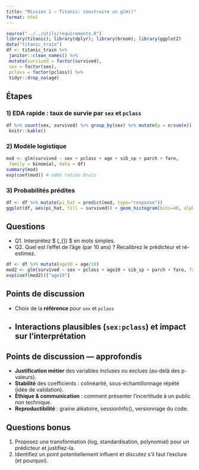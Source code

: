 ```yaml
---
title: "Mission 1 — Titanic: construire un glm()"
format: html
---
```


```r
source("../../utils/requirements.R")
library(titanic); library(dplyr); library(broom); library(ggplot2)
data("titanic_train")
df <- titanic_train %>%
 janitor::clean_names() %>%
 mutate(survived = factor(survived),
 sex = factor(sex),
 pclass = factor(pclass)) %>%
 tidyr::drop_na(age)
```

## Étapes

### 1) EDA rapide : taux de survie par `sex` et `pclass`
```r
df %>% count(sex, survived) %>% group_by(sex) %>% mutate(p = n/sum(n)) %>%
 knitr::kable()
```

### 2) Modèle logistique
```r
mod <- glm(survived ~ sex + pclass + age + sib_sp + parch + fare,
 family = binomial, data = df)
summary(mod)
exp(coef(mod)) # odds ratios bruts
```

### 3) Probabilités prédites
```r
df <- df %>% mutate(pi_hat = predict(mod, type="response"))
ggplot(df, aes(pi_hat, fill = survived)) + geom_histogram(bins=40, alpha=.6, position="identity")
```

## Questions
- Q1. Interprétez $ \exp(\beta_{\text{sexMale}}) $ en mots simples.
- Q2. Quel est l’effet de l’âge (par 10 ans) ? Recalibrez le prédicteur et ré-estimez.
```r
df <- df %>% mutate(age10 = age/10)
mod2 <- glm(survived ~ sex + pclass + age10 + sib_sp + parch + fare, family=binomial, data=df)
exp(coef(mod2))["age10"]
```

## Points de discussion
- Choix de la **référence** pour `sex` et `pclass`
- Interactions plausibles (`sex:pclass`) et impact sur l'interprétation
---

## Points de discussion — approfondis
- **Justification métier** des variables incluses ou exclues (au-delà des p-valeurs).
- **Stabilité** des coefficients : colinéarité, sous-échantillonnage répété (idée de validation).
- **Éthique & communication** : comment présenter l’incertitude à un public non technique.
- **Reproductibilité** : graine aléatoire, sessionInfo(), versionnage du code.

## Questions bonus
1. Proposez une transformation (log, standardisation, polynomial) pour un prédicteur et justifiez-la.
2. Identifiez un point potentiellement influent et discutez s’il faut l’exclure (et pourquoi).
